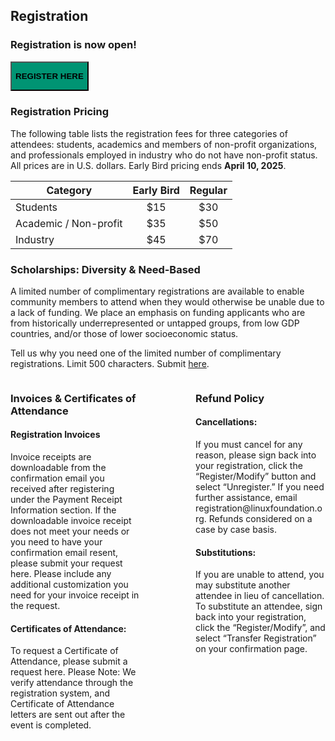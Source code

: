 ## Registration

### Registration is now open!

<button class="btn btn-primary"
style = "background-color: #009473"
onclick="window.location.href='https://events.zoom.us/ev/Ary4n0gHYgxRCElrRRk-VtYMY7U1RqFT6ceYf8FmTErQlMuI9H7A~ArHKCkWO_DutzLw_AdvOKPtA6RVDz12I4PBqXncSsqdpum5kFyRtEovYWA'"> 

  **REGISTER HERE**

</button>


### Registration Pricing

The following table lists the registration fees for three categories of attendees: students, academics and members of non-profit organizations, and professionals employed in industry who do not have non-profit status. All prices are in U.S. dollars. Early Bird pricing ends **April 10, 2025**. 

| Category              | Early Bird | Regular |
|-----------------------|:----------:|:-------:|
| Students              |    \$15    |  \$30   |
| Academic / Non-profit |    \$35    |  \$50   |
| Industry              |    \$45    |  \$70   |

### Scholarships: Diversity & Need-Based

A limited number of complimentary registrations are available to enable community members to attend when they would otherwise be unable due to a lack of funding. We place an emphasis on funding applicants who are from historically underrepresented or untapped groups, from low GDP countries, and/or those of lower socioeconomic status.

Tell us why you need one of the limited number of complimentary registrations. Limit 500 characters. Submit [here](https://docs.google.com/forms/d/e/1FAIpQLSdGQ_QqQdOmAvuT_1oLMC_LFVgWeq3NBJ013tVJizklv4bm5g/viewform?usp=header).

:::::: columns
::: {.column width="45%"}
### Invoices & Certificates of Attendance

#### Registration Invoices

Invoice receipts are downloadable from the confirmation email you received after registering under the Payment Receipt Information section. If the downloadable invoice receipt does not meet your needs or you need to have your confirmation email resent, please submit your request here. Please include any additional customization you need for your invoice receipt in the request.

#### Certificates of Attendance:

To request a Certificate of Attendance, please submit a request here. Please Note: We verify attendance through the registration system, and Certificate of Attendance letters are sent out after the event is completed.
:::

::: {.column width="10%"}
<!-- empty column to create gap -->
:::

::: {.column width="45%"}
### Refund Policy

#### Cancellations:

If you must cancel for any reason, please sign back into your registration, click the “Register/Modify” button and select “Unregister.” If you need further assistance, email registration\@linuxfoundation.org. Refunds considered on a case by case basis.

#### Substitutions:

If you are unable to attend, you may substitute another attendee in lieu of cancellation. To substitute an attendee, sign back into your registration, click the “Register/Modify”, and select “Transfer Registration” on your confirmation page.
:::
::::::
